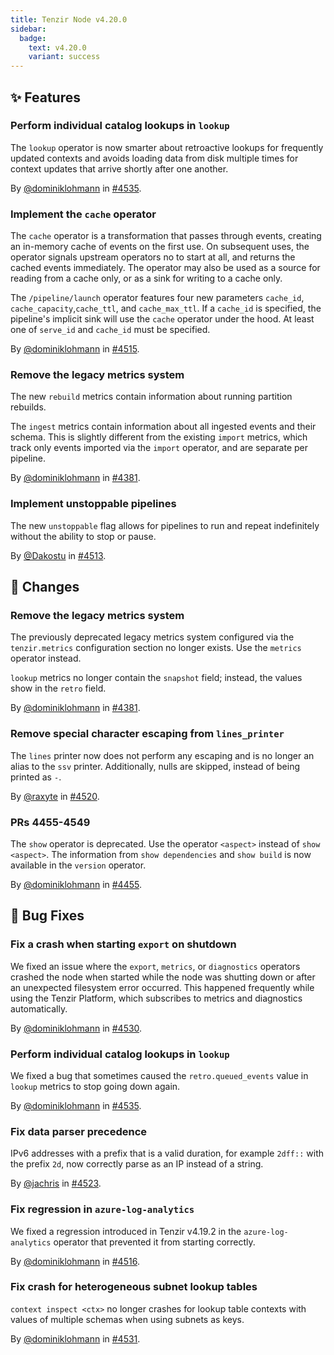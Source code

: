 ```yaml
---
title: Tenzir Node v4.20.0
sidebar:
  badge:
    text: v4.20.0
    variant: success
---
```


## ✨ Features

### Perform individual catalog lookups in `lookup`

The `lookup` operator is now smarter about retroactive lookups for frequently
updated contexts and avoids loading data from disk multiple times for context
updates that arrive shortly after one another.

By [@dominiklohmann](https://github.com/dominiklohmann) in [#4535](https://github.com/tenzir/tenzir/pull/4535).

### Implement the `cache` operator

The `cache` operator is a transformation that passes through events, creating an
in-memory cache of events on the first use. On subsequent uses, the operator
signals upstream operators no to start at all, and returns the cached events
immediately. The operator may also be used as a source for reading from a cache
only, or as a sink for writing to a cache only.

The `/pipeline/launch` operator features four new parameters `cache_id`,
`cache_capacity`,`cache_ttl`, and `cache_max_ttl`. If a `cache_id` is specified,
the pipeline's implicit sink will use the `cache` operator under the hood. At
least one of `serve_id` and `cache_id` must be specified.

By [@dominiklohmann](https://github.com/dominiklohmann) in [#4515](https://github.com/tenzir/tenzir/pull/4515).

### Remove the legacy metrics system

The new `rebuild` metrics contain information about running partition rebuilds.

The `ingest` metrics contain information about all ingested events and their
schema. This is slightly different from the existing `import` metrics, which
track only events imported via the `import` operator, and are separate per
pipeline.

By [@dominiklohmann](https://github.com/dominiklohmann) in [#4381](https://github.com/tenzir/tenzir/pull/4381).

### Implement unstoppable pipelines

The new `unstoppable` flag allows for pipelines to run and repeat indefinitely
without the ability to stop or pause.

By [@Dakostu](https://github.com/Dakostu) in [#4513](https://github.com/tenzir/tenzir/pull/4513).

## 🔄 Changes

### Remove the legacy metrics system

The previously deprecated legacy metrics system configured via the
`tenzir.metrics` configuration section no longer exists. Use the `metrics`
operator instead.

`lookup` metrics no longer contain the `snapshot` field; instead, the values
show in the `retro` field.

By [@dominiklohmann](https://github.com/dominiklohmann) in [#4381](https://github.com/tenzir/tenzir/pull/4381).

### Remove special character escaping from `lines_printer`

The `lines` printer now does not perform any escaping and is no longer an alias to
the `ssv` printer. Additionally, nulls are skipped, instead of being printed
as `-`.

By [@raxyte](https://github.com/raxyte) in [#4520](https://github.com/tenzir/tenzir/pull/4520).

### PRs 4455-4549

The `show` operator is deprecated. Use the operator `<aspect>` instead of `show
<aspect>`. The information from `show dependencies` and `show build` is now
available in the `version` operator.

By [@dominiklohmann](https://github.com/dominiklohmann) in [#4455](https://github.com/tenzir/tenzir/pull/4455).

## 🐛 Bug Fixes

### Fix a crash when starting `export` on shutdown

We fixed an issue where the `export`, `metrics`, or `diagnostics` operators
crashed the node when started while the node was shutting down or after an
unexpected filesystem error occurred. This happened frequently while using the
Tenzir Platform, which subscribes to metrics and diagnostics automatically.

By [@dominiklohmann](https://github.com/dominiklohmann) in [#4530](https://github.com/tenzir/tenzir/pull/4530).

### Perform individual catalog lookups in `lookup`

We fixed a bug that sometimes caused the `retro.queued_events` value in `lookup`
metrics to stop going down again.

By [@dominiklohmann](https://github.com/dominiklohmann) in [#4535](https://github.com/tenzir/tenzir/pull/4535).

### Fix data parser precedence

IPv6 addresses with a prefix that is a valid duration, for example `2dff::` with
the prefix `2d`, now correctly parse as an IP instead of a string.

By [@jachris](https://github.com/jachris) in [#4523](https://github.com/tenzir/tenzir/pull/4523).

### Fix regression in `azure-log-analytics`

We fixed a regression introduced in Tenzir v4.19.2 in the `azure-log-analytics`
operator that prevented it from starting correctly.

By [@dominiklohmann](https://github.com/dominiklohmann) in [#4516](https://github.com/tenzir/tenzir/pull/4516).

### Fix crash for heterogeneous subnet lookup tables

`context inspect <ctx>` no longer crashes for lookup table contexts with
values of multiple schemas when using subnets as keys.

By [@dominiklohmann](https://github.com/dominiklohmann) in [#4531](https://github.com/tenzir/tenzir/pull/4531).